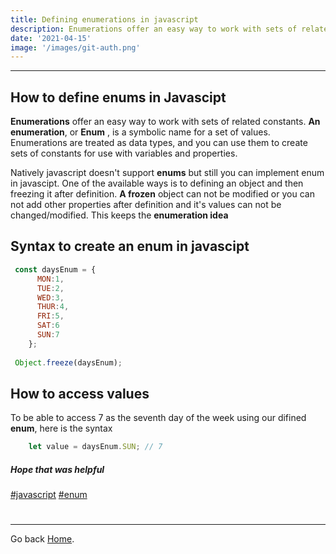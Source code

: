 ```yaml
---
title: Defining enumerations in javascript
description: Enumerations offer an easy way to work with sets of related constants. Eventhough javascript doesn't accept enums, how can this practice be achieved?
date: '2021-04-15'
image: '/images/git-auth.png'
---
```


_____________________________________

## How to define enums in Javascipt
<p>
  <b>Enumerations</b> offer an easy way to work with sets of related constants.
  <b>An enumeration</b>, or <b>Enum</b> , is a symbolic name for a set of values. 
  Enumerations are treated as data types, and you can use them to create sets of constants for use with variables and properties.
</p>

<p>
  Natively javascript doesn't support <b>enums</b> but still you can implement enum in javascipt.
  One of the available ways is to defining an object and then freezing it after definition. 
  <b>A frozen</b> object can not be modified or you can not add other properties after definition and it's values can not be        changed/modified.
  This keeps the <b>enumeration idea</b>
</p>


## Syntax to create an enum in javascipt

```js
 const daysEnum = {
      MON:1,
      TUE:2,
      WED:3,
      THUR:4,
      FRI:5,
      SAT:6
      SUN:7
    };
    
 Object.freeze(daysEnum);
```

## How to access values
<p>To be able to access 7 as the seventh day of the week using our difined <b>enum</b>, here is the syntax</p>

```js
    let value = daysEnum.SUN; // 7
```


<h5>Hope that was helpful</h5>

[#javascript]() [#enum]()

#
_____________________________________

Go back [Home](/).